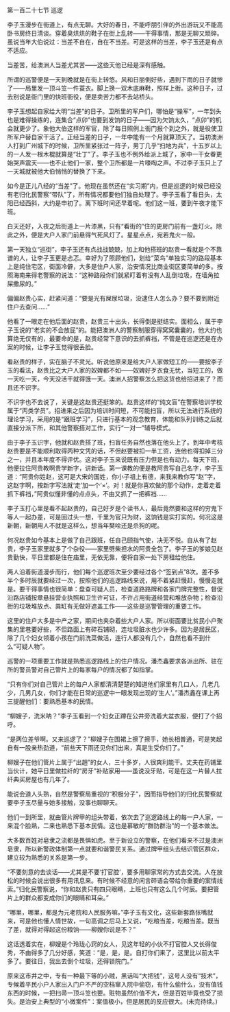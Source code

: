 

第一百二十七节 巡逻

李子玉漫步在街道上，有点无聊。大好的春日，不能呼朋引伴的外出游玩又不能高卧书房终日清谈。穿着臭烘烘的鞋子在街上乱转――干得事情，那是无聊又琐碎。虽说当年大伯说过：当差不自在，自在不当差。可是这样的当差，李子玉还是有点不适应。

当差苦，给澳洲人当差尤其苦――这些天他已经是深有感触。

所谓的巡警便是一天到晚就是在街上转悠。风和日丽倒好些，遇到下雨的日子就惨了――局里发一顶斗笠一件蓑衣。脚上换一双木底麻鞋，照样上街。这种日子，过去别说是衙门里的快班衙役，便是卖苦力都不去站桥头。

李子玉想起自家给大明“当差”的日子。卫所里的军户们，哪怕是“操军”，一年到头也是难得操练的，连集合“点卯”也要到发饷的日子――因为欠饷太久，“点卯”的机会就更少了。象他大伯这样的军官，除了每日照例上衙门报个到之外，就是役使卫所军户替自家干活了。正经当差的日子，一年中能有一个月就算顶天了。当初澳洲人打到广州城下的时候，卫所里紧张过一阵子，男丁几乎“扫地为兵”，十五岁以上的一人发一根木棍就算是“壮丁”了。李子玉也不例外给派上城了，家中一干女眷更始哭声震天――也不止他们一家，整个卫所都是一片嚎啕之声。不过李子玉只上了一天城就被他大伯悄悄的替换了下来。

如今是正儿八经的“当差”了。他现在虽然还在“实习期”内，但是巡逻的时候已经没有老归化民警察“带队”了，所有情况都要他们独自处理了。李子玉看了看日头，太阳已经西斜，大约是申初了。离下班时间还早着呢。他们这一班，要到午夜才能下班。

白天还好，入夜之后街道上一片漆黑，只有“看街的”住的更房门前有一盏灯火。除此之外，便是大户人家门前悬得气死风灯了。星星点点，宛若鬼火一般。

第一天独立“巡街”，李子玉还有点战战兢兢，加上和他搭班的赵贵一看就是个不靠谱的人，让李子玉更是忐忑。幸好为了照顾他们，划给“菜鸟”单独实习的路段基本上是纯住宅区，街面冷僻，大多是住户人家，治安情况比商业街区要简单的多。按照海南来得老警察的说法：“这种路段你们就紧盯着有没有人乱倒垃圾，在墙角拉屎撒尿的。”

偏偏赵贵心实，赶紧问道：“要是光有屎尿垃圾，没逮住人怎么办？要不要到附近住户去查问……”

他看了一眼走在他后面的赵贵，赵贵三十出头，长得倒是挺结实。面相么，属于李子玉说的“老实的不会放屁”的。能把澳洲人的警察制服穿得窝窝囊囊的，他大约也算绝无仅有的，最要命的是，赵贵经常下意识的去抓裤裆，不管是在巡逻还是在办案的时候，让李子玉觉得很丢脸。

看赵贵的样子，实在脑子不灵光。听说他原来是给大户人家做短工的――要按李子玉的看法，赵贵比之大户人家的奴婢都不如――奴婢好歹衣食无忧，当短工的，做一天吃一天，今天没活干就得饿一天。澳洲人招警察怎么把这货也给招进来了？而且还不识字。

不识字也不去说了，关键是这赵贵还挺笨的。赵贵这样的“纯文盲”在警察培训学校属于“丙类学员”。招进来之后因为培训时间短，不可能扫盲，所以无法进行系统的理论学习，采用的是“跟班学习”，只进行基本的观念教育，体能和队列训练之后就直接分派下所，和其他警察搭对工作，实行“一对一”辅导模式。

由于李子玉识字，他就和赵贵搭了班，扫盲任务自然也落在他头上了。到年中考核赵贵要是不能顺利取得丙种文凭的话，不但赵要被扣一半工资，连他也得扣掉三分之一，并且本年度不得评优。这对李子玉来说既有压力但是也有动力。每天下班，他便拉住阿贵教啊贵学新字，讲新话。第一课教的便是教阿贵写自己名字，李子玉道：“阿贵你姓赵，这可是大宋的国姓，你小子祖上有德，来我来教你写“赵”字，这赵字啊，按新字写法就‘走’加一个‘×’。对！就是你喜欢做的那个动作，走着走着抓下裤裆，”阿贵似懂非懂的点点头，不由又抓了一把裤裆……

李子玉打心里是看不起赵贵的，自己好歹是个读书人，最后竟然要和这样的穷鬼下等人一起办差，可是回过头一想，千里为官只为财，这饷钱是实打实的。何况这是新朝，新朝用人不就是这样么，想当年樊哙还是杀狗的呢。

何况赵贵如今基本上是做了自己跟班，任自己颐指气使，决无不悦。自从有了赵贵，李子玉家里就多了个杂役――家里劈柴担水的阿贵全包了。李子玉的爹娘见赵贵勤快，平日里都是住在庙里，无依无靠，便将自家一处下房租给他住。

两人沿着街道漫步而行，他们每个巡逻班次至少要经过各个“签到点”8次。差不多半个多时辰就要经过一次，按照他们的巡逻路线来说，用不着紧赶慢赶，慢慢走就是。要干得事情也很简单：盘查可疑人员，检查道路路牌和各家门牌完整性，督促沿路店铺按章悬挂营业执照和卫生许可证，不许占用街道经营和堆放杂物；检查沿街的垃圾堆放点、粪缸有无做好遮盖工作――这些是巡警管理的重要工作。

这里的住户大多是中产之家，期间也夹杂着些大户人家。所以街面要比贫民小户聚集的里巷要好些，不但路面上有碎石铺砌，连垃圾脏水也少许多。因为是居民区，除了几个妇女领着小孩在门前洗菜做活，连行人都没有几个，自然也看不到什么“可疑人物”。

巡警的一项重要工作就是熟悉巡逻路线上的住户情况。潘杰鑫要求各派出所、驻在所的警员警对自己管片上的每家每户的情况都了如指掌。

“只有你们对自己管片上的每户人家都清清楚楚的知道他们家里有几口人，几老几少，几男几女，你们才能在日常的巡逻中一眼发现出现的‘生人’。”潘杰鑫在课上再三提醒他们：要熟悉基本的民情。

“柳嫂子，洗米呐？”李子玉看到一个妇女正蹲在公井旁洗着大盆衣服，便打了个招呼。

“是两位差爷啊。又来巡逻了？”柳嫂子在围裙上擦了擦手，她长相普通，可是笑起自有一股亲热劲道，“前些天下雨还见你们出来，真是生受你们了。”

柳嫂子在他们管片上属于“出趟”的女人，三十多岁，人很爽利能干。丈夫在药铺里当伙计，她平日里做拉纤的“房牙”补贴家用――虽说没牙贴，可是在这一片替人拉纤典买房屋也有几年了。

能说会道人头熟，自然是警察局重视的“积极分子”，因而指导他们的归化民警察就要李子玉尽量与她多接触，没事也聊聊天。

他们一到所里，就由管片牌甲的组头带着，依次去了巡逻路线上的每一户人家，一来混个脸熟，二来也熟悉下基本民情。这也是慕敏的“群防群治”的一个基本做法。

大多数百姓对皂隶之流都是畏惧如虎。至于新设立的警察，在他们看来不过是澳洲皂隶，所以新警政体制第一点就要和谐警民关系。通过牌甲组头去结识管区群众，建立较为熟悉的关系是第一步。

“不要刻意的去谈话――尤其是不要‘打官腔’，要多用聊家常的方式去交流。人在放松的时候会说出很多有用讯息来。有时候不经意的闲言碎语会带给你重要的案情线索。”归化民警察说，“你和赵贵只有四只眼睛，上班也只有这么几个时辰。要把管片上的群众都变成你们的眼睛和耳朵。”

“哪里，哪里，都是为元老院和人民服务嘛。”李子玉有文化，这些新套路张嘴就来，可是他也懂人情世故，一句高调之后马上又说，“吃粮当差，吃粮当差。既当了差，就得对得起这份粮饷――柳嫂你说是不？”

这话透着实在，柳嫂是个玲珑心窍的女人，见这年轻的小伙不打官腔人又长得俊秀，不由得多了几分好感，笑道：“是，是，是。自打你们来了，这里比以前太平多了。要往日，我出去倒个垃圾，还得锁院门。”

原来这市井之中，专有一种最下等的小贼，黑话叫“大把钱”，这号人没有“技术”，专候着平民小户人家出入门户不严的空档窜入院中偷窃，有什么偷什么，没有值钱东西的时候，一把扫帚一顶斗笠也要。赃物虽然价值不大，但是百姓毕竟也受了损失。是治安上典型的“小微案件”：案值极小，但是居民的反应很大。(未完待续。)

